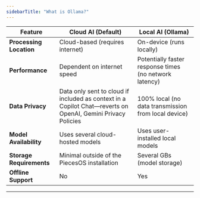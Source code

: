 ```yaml
---
sidebarTitle: "What is Ollama?"
---
```


| **Feature**              | **Cloud AI (Default)**                                                                                      | **Local AI (Ollama)**                                  |
| ------------------------ | ----------------------------------------------------------------------------------------------------------- | ------------------------------------------------------ |
| **Processing Location**  | Cloud-based (requires internet)                                                                             | On-device (runs locally)                               |
| **Performance**          | Dependent on internet speed                                                                                 | Potentially faster response times (no network latency) |
| **Data Privacy**         | Data only sent to cloud if included as context in a Copilot Chat—reverts on OpenAI, Gemini Privacy Policies | 100% local (no data transmission from local device)    |
| **Model Availability**   | Uses several cloud-hosted models                                                                            | Uses user-installed local models                       |
| **Storage Requirements** | Minimal outside of the PiecesOS installation                                                                | Several GBs (model storage)                            |
| **Offline Support**      | No                                                                                                          | Yes                                                    |

---